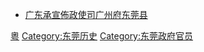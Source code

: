 *[[广东承宣佈政使司|广东承宣佈政使司]][[广州府|广州府]][[东莞县|东莞县]]
[[Category:明朝廣東知縣|粵]]
[[Category:东莞历史|Category:东莞历史]]
[[Category:东莞政府官员|Category:东莞政府官员]]